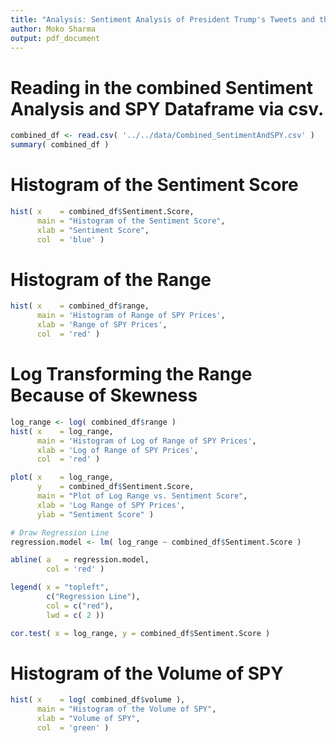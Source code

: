 ```yaml
---
title: "Analysis: Sentiment Analysis of President Trump's Tweets and the SPY"
author: Moko Sharma
output: pdf_document 
---
```


# Reading in the combined Sentiment Analysis and SPY Dataframe via csv.   

```r
combined_df <- read.csv( '../../data/Combined_SentimentAndSPY.csv' )
summary( combined_df )
```

# Histogram of the Sentiment Score 

```r
hist( x    = combined_df$Sentiment.Score,
      main = "Histogram of the Sentiment Score", 
      xlab = "Sentiment Score",
      col  = 'blue' )
```


# Histogram of the Range

```r
hist( x    = combined_df$range,
      main = 'Histogram of Range of SPY Prices',  
      xlab = 'Range of SPY Prices',
      col  = 'red' )
```

# Log Transforming the Range Because of Skewness

```r
log_range <- log( combined_df$range )
hist( x    = log_range, 
      main = 'Histogram of Log of Range of SPY Prices',  
      xlab = 'Log of Range of SPY Prices',
      col  = 'red' )
```




```r
plot( x    = log_range, 
      y    = combined_df$Sentiment.Score,
      main = "Plot of Log Range vs. Sentiment Score",
      xlab = 'Log Range of SPY Prices',
      ylab = "Sentiment Score" )

# Draw Regression Line
regression.model <- lm( log_range ~ combined_df$Sentiment.Score ) 

abline( a   = regression.model, 
        col = 'red' )

legend( x = "topleft", 
        c("Regression Line"), 
        col = c("red"), 
        lwd = c( 2 ))
```

```r
cor.test( x = log_range, y = combined_df$Sentiment.Score ) 
```

# Histogram of the Volume of SPY

```r
hist( x    = log( combined_df$volume ),
      main = "Histogram of the Volume of SPY", 
      xlab = "Volume of SPY",
      col  = 'green' )
```

